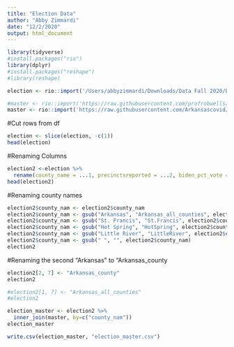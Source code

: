 ```yaml
---
title: "Election Data"
author: "Abby Zimmardi"
date: "12/2/2020"
output: html_document
---
```



```r
library(tidyverse)
#install.packages("rio") 
library(dplyr)
#install.packages("reshape")
#library(reshape)
```

```r
election <- rio::import('/Users/abbyzimmardi/Downloads/Data Fall 2020/Election/2020 Election Data by County.xlsx')
```

```r
#master <- rio::import('https://raw.githubusercontent.com/profrobwells/CovidFall2020/master/master_file.csv')
master <- rio::import('https://raw.githubusercontent.com/Arkansascovid/Main/master/master_file.csv')
```


#Cut rows from df 
```r
election <- slice(election, -c(1))
head(election)
```
#Renaming Columns
```r
election2 <-election %>%
  rename(county_name = ...1, precinctsreported = ...2, biden_pct_vote = ...4, trump_pct_vote = ...6)
head(election2)
```


#Renaming county names
```r
election2$county_nam <- election2$county_nam
election2$county_nam <- gsub("Arkansas", "Arkansas_all_counties", election2$county_nam)
election2$county_nam <- gsub("St. Francis", "St.Francis", election2$county_nam)
election2$county_nam <- gsub("Hot Spring", "HotSpring", election2$county_nam)
election2$county_nam <- gsub("Little River", "LittleRiver", election2$county_nam)
election2$county_nam <- gsub(" ", "", election2$county_nam)
election2


```
#Renaming the second "Arkansas" to "Arkansas_county
```r
election2[2, 7] <- "Arkansas_county"
election2

#election2[1, 7] <- "Arkansas_all_counties"
#election2

```

```r
election_master <- election2 %>% 
  inner_join(master, by=c("county_nam"))
election_master

```
```r
write.csv(election_master, "election_master.csv")
```






